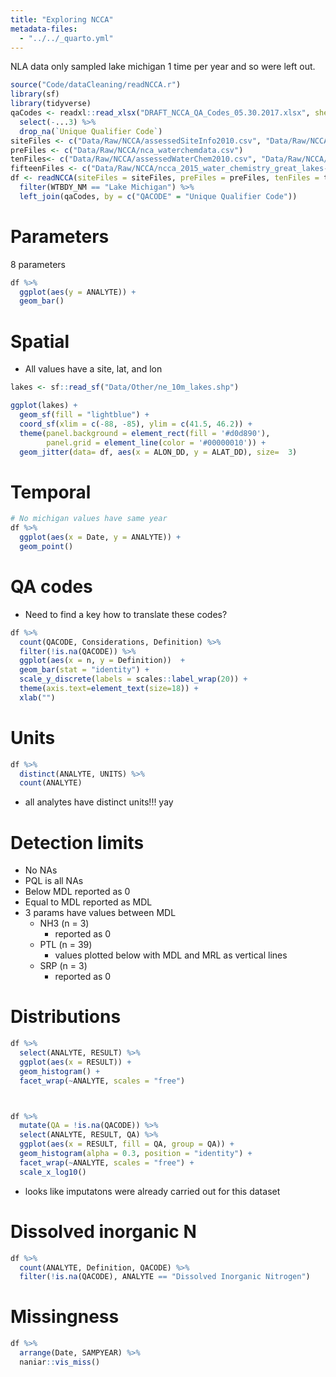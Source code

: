 ```yaml
---
title: "Exploring NCCA"
metadata-files:
  - "../../_quarto.yml"
---
```


NLA data only sampled lake michigan 1 time per year and so were left out.

```r
source("Code/dataCleaning/readNCCA.r")
library(sf)
library(tidyverse)
qaCodes <- readxl::read_xlsx("DRAFT_NCCA_QA_Codes_05.30.2017.xlsx", sheet= 1) %>%
  select(-...3) %>%
  drop_na(`Unique Qualifier Code`)
siteFiles <- c("Data/Raw/NCCA/assessedSiteInfo2010.csv", "Data/Raw/NCCA/nAssessedSiteInfo2010.csv")
preFiles <- c("Data/Raw/NCCA/nca_waterchemdata.csv")
tenFiles<- c("Data/Raw/NCCA/assessedWaterChem2010.csv", "Data/Raw/NCCA/nassessedWaterChem2010.csv") 
fifteenFiles <- c("Data/Raw/NCCA/ncca_2015_water_chemistry_great_lakes-data.csv")
df <- readNCCA(siteFiles = siteFiles, preFiles = preFiles, tenFiles = tenFiles, fifteenFiles = fifteenFiles)  %>%
  filter(WTBDY_NM == "Lake Michigan") %>%
  left_join(qaCodes, by = c("QACODE" = "Unique Qualifier Code"))

```

# Parameters
8 parameters
```r
df %>%
  ggplot(aes(y = ANALYTE)) +
  geom_bar() 

```

# Spatial
- All values have a site, lat, and lon
```r
lakes <- sf::read_sf("Data/Other/ne_10m_lakes.shp")

ggplot(lakes) +
  geom_sf(fill = "lightblue") +
  coord_sf(xlim = c(-88, -85), ylim = c(41.5, 46.2)) +
  theme(panel.background = element_rect(fill = '#d0d890'),
        panel.grid = element_line(color = '#00000010')) +
  geom_jitter(data= df, aes(x = ALON_DD, y = ALAT_DD), size=  3)
```

# Temporal
```r
# No michigan values have same year
df %>% 
  ggplot(aes(x = Date, y = ANALYTE)) +
  geom_point()

```

# QA codes
- Need to find a key how to translate these codes?

```r
df %>%
  count(QACODE, Considerations, Definition) %>%
  filter(!is.na(QACODE)) %>%
  ggplot(aes(x = n, y = Definition))  +
  geom_bar(stat = "identity") + 
  scale_y_discrete(labels = scales::label_wrap(20)) +
  theme(axis.text=element_text(size=18)) +
  xlab("")
```

# Units 
```r
df %>%
  distinct(ANALYTE, UNITS) %>%
  count(ANALYTE)
```

- all analytes have distinct units!!! yay



# Detection limits
- No NAs
- PQL is all NAs
- Below MDL reported as 0
- Equal to MDL reported as MDL
- 3 params have values between MDL
  - NH3 (n = 3)
    - reported as 0
  - PTL (n = 39)
    - values plotted below with MDL and MRL as vertical lines
  - SRP (n = 3) 
    - reported as 0

# Distributions
```r
df %>% 
  select(ANALYTE, RESULT) %>%
  ggplot(aes(x = RESULT)) +
  geom_histogram() +
  facet_wrap(~ANALYTE, scales = "free")



df %>% 
  mutate(QA = !is.na(QACODE)) %>%
  select(ANALYTE, RESULT, QA) %>%
  ggplot(aes(x = RESULT, fill = QA, group = QA)) +
  geom_histogram(alpha = 0.3, position = "identity") +
  facet_wrap(~ANALYTE, scales = "free") + 
  scale_x_log10()

```
- looks like imputatons were already carried out for this dataset

# Dissolved inorganic N
```r
df %>%
  count(ANALYTE, Definition, QACODE) %>%
  filter(!is.na(QACODE), ANALYTE == "Dissolved Inorganic Nitrogen")


```

# Missingness
```r
df %>%
  arrange(Date, SAMPYEAR) %>%
  naniar::vis_miss()

```
